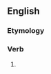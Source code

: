 ==English==

===Etymology===
{{suffix|en|peer|eth}}

===Verb===
{{head|en|verb form}}

# {{en-archaic third-person singular of|peer}}